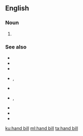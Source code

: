{{also|handbill}}
==English==

===Noun===
{{wikipedia}}
{{en-noun}}
# {{alternative spelling of|handbill|lang=en}}

===See also===
* {{l|en|advertisement}}
* {{l|en|booklet}}
* {{l|en|brochure}}
* {{l|en|catalogue}}, {{l|en|catalog}}
* {{l|en|circular}}
* {{l|en|flier}}, {{l|en|flyer}}
* {{l|en|junk mail}}
* {{l|en|leaflet}}
* {{l|en|pamphlet}}

[[ku:hand bill]]
[[ml:hand bill]]
[[ta:hand bill]]